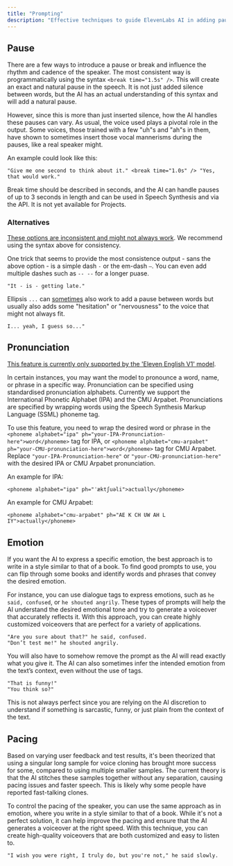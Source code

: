 ```yaml
---
title: "Prompting"
description: "Effective techniques to guide ElevenLabs AI in adding pauses, conveying emotions, and pacing the speech."
---
```



## Pause

There are a few ways to introduce a pause or break and influence the rhythm and cadence of the speaker. The most consistent way is programmatically using the syntax `<break time="1.5s" />`. This will create an exact and natural pause in the speech. It is not just added silence between words, but the AI has an actual understanding of this syntax and will add a natural pause.

However, since this is more than just inserted silence, how the AI handles these pauses can vary. As usual, the voice used plays a pivotal role in the output. Some voices, those trained with a few "uh"s and "ah"s in them, have shown to sometimes insert those vocal mannerisms during the pauses, like a real speaker might.

An example could look like this:

```
"Give me one second to think about it." <break time="1.0s" /> "Yes, that would work."
```

Break time should be described in seconds, and the AI can handle pauses of up to 3 seconds in length and can be used in Speech Synthesis and via the API. It is not yet available for Projects.
### Alternatives

<u>These options are inconsistent and might not always work</u>. We recommend using the syntax above for consistency.

One trick that seems to provide the most consistence output - sans the above option - is a simple dash `-` or the em-dash `—`. You can even add multiple dashes such as `-- --` for a longer puase.

```
"It - is - getting late."
```

Ellipsis `...` can <u>sometimes</u> also work to add a pause between words but usually also adds some "hesitation" or "nervousness" to the voice that might not always fit.

```
I... yeah, I guess so..."
```

## Pronunciation 

<u>This feature is currently only supported by the 'Eleven English V1' model</u>.

In certain instances, you may want the model to pronounce a word, name, or phrase in a specific way. Pronunciation can be specified using standardised pronunciation alphabets. Currently we support the International Phonetic Alphabet (IPA) and the CMU Arpabet. Pronunciations are specified by wrapping words using the Speech Synthesis Markup Language (SSML) phoneme tag.

To use this feature, you need to wrap the desired word or phrase in the `<phoneme alphabet="ipa" ph="your-IPA-Pronunciation-here">word</phoneme>` tag for IPA, or `<phoneme alphabet="cmu-arpabet" ph="your-CMU-pronunciation-here">word</phoneme>` tag for CMU Arpabet. Replace `"your-IPA-Pronunciation-here"` or `"your-CMU-pronunciation-here"` with the desired IPA or CMU Arpabet pronunciation.

An example for IPA:

```
<phoneme alphabet="ipa" ph="ˈæktʃuəli">actually</phoneme>
```

An example for CMU Arpabet:

```
<phoneme alphabet="cmu-arpabet" ph="AE K CH UW AH L IY">actually</phoneme>
```


## Emotion

If you want the AI to express a specific emotion, the best approach is to write in a style similar to that of a book. To find good prompts to use, you can flip through some books and identify words and phrases that convey the desired emotion.

For instance, you can use dialogue tags to express emotions, such as `he said, confused`, or `he shouted angrily`. These types of prompts will help the AI understand the desired emotional tone and try to generate a voiceover that accurately reflects it. With this approach, you can create highly customized voiceovers that are perfect for a variety of applications.

```
"Are you sure about that?" he said, confused.
"Don’t test me!" he shouted angrily.
```

You will also have to somehow remove the prompt as the AI will read exactly what you give it. The AI can also sometimes infer the intended emotion from the text’s context, even without the use of tags.

```
"That is funny!"
"You think so?"
```

This is not always perfect since you are relying on the AI discretion to understand if something is sarcastic, funny, or just plain from the context of the text.


## Pacing

Based on varying user feedback and test results, it's been theorized that using a singular long sample for voice cloning has brought more success for some, compared to using multiple smaller samples. The current theory is that the AI stitches these samples together without any separation, causing pacing issues and faster speech. This is likely why some people have reported fast-talking clones.

To control the pacing of the speaker, you can use the same approach as in emotion, where you write in a style similar to that of a book. While it's not a perfect solution, it can help improve the pacing and ensure that the AI generates a voiceover at the right speed. With this technique, you can create high-quality voiceovers that are both customized and easy to listen to.

```
"I wish you were right, I truly do, but you're not," he said slowly.
```

